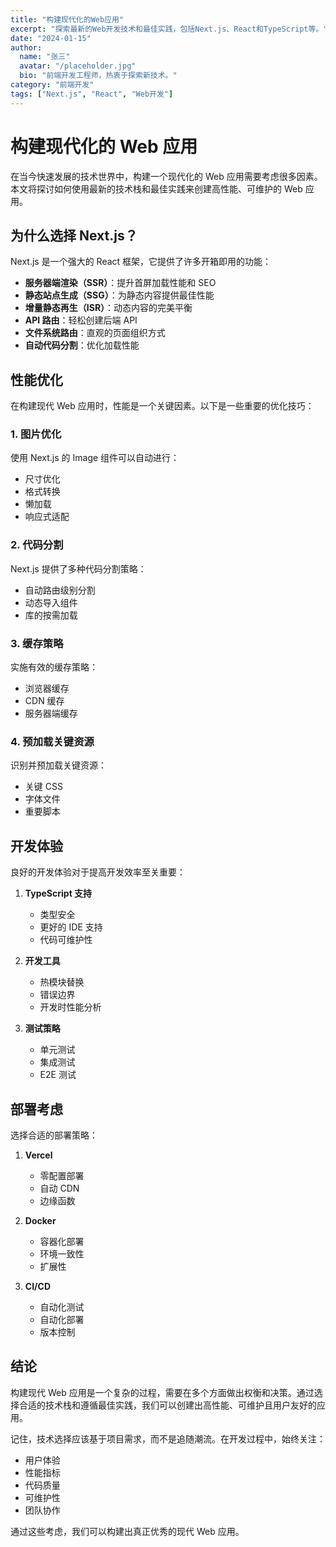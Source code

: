 ```yaml
---
title: "构建现代化的Web应用"
excerpt: "探索最新的Web开发技术和最佳实践，包括Next.js、React和TypeScript等。"
date: "2024-01-15"
author:
  name: "张三"
  avatar: "/placeholder.jpg"
  bio: "前端开发工程师，热衷于探索新技术。"
category: "前端开发"
tags: ["Next.js", "React", "Web开发"]
---
```


# 构建现代化的 Web 应用

在当今快速发展的技术世界中，构建一个现代化的 Web 应用需要考虑很多因素。本文将探讨如何使用最新的技术栈和最佳实践来创建高性能、可维护的 Web 应用。

## 为什么选择 Next.js？

Next.js 是一个强大的 React 框架，它提供了许多开箱即用的功能：

- **服务器端渲染（SSR）**：提升首屏加载性能和 SEO
- **静态站点生成（SSG）**：为静态内容提供最佳性能
- **增量静态再生（ISR）**：动态内容的完美平衡
- **API 路由**：轻松创建后端 API
- **文件系统路由**：直观的页面组织方式
- **自动代码分割**：优化加载性能

## 性能优化

在构建现代 Web 应用时，性能是一个关键因素。以下是一些重要的优化技巧：

### 1. 图片优化

使用 Next.js 的 Image 组件可以自动进行：

- 尺寸优化
- 格式转换
- 懒加载
- 响应式适配

### 2. 代码分割

Next.js 提供了多种代码分割策略：

- 自动路由级别分割
- 动态导入组件
- 库的按需加载

### 3. 缓存策略

实施有效的缓存策略：

- 浏览器缓存
- CDN 缓存
- 服务器端缓存

### 4. 预加载关键资源

识别并预加载关键资源：

- 关键 CSS
- 字体文件
- 重要脚本

## 开发体验

良好的开发体验对于提高开发效率至关重要：

1. **TypeScript 支持**

   - 类型安全
   - 更好的 IDE 支持
   - 代码可维护性

2. **开发工具**

   - 热模块替换
   - 错误边界
   - 开发时性能分析

3. **测试策略**
   - 单元测试
   - 集成测试
   - E2E 测试

## 部署考虑

选择合适的部署策略：

1. **Vercel**

   - 零配置部署
   - 自动 CDN
   - 边缘函数

2. **Docker**

   - 容器化部署
   - 环境一致性
   - 扩展性

3. **CI/CD**
   - 自动化测试
   - 自动化部署
   - 版本控制

## 结论

构建现代 Web 应用是一个复杂的过程，需要在多个方面做出权衡和决策。通过选择合适的技术栈和遵循最佳实践，我们可以创建出高性能、可维护且用户友好的应用。

记住，技术选择应该基于项目需求，而不是追随潮流。在开发过程中，始终关注：

- 用户体验
- 性能指标
- 代码质量
- 可维护性
- 团队协作

通过这些考虑，我们可以构建出真正优秀的现代 Web 应用。
